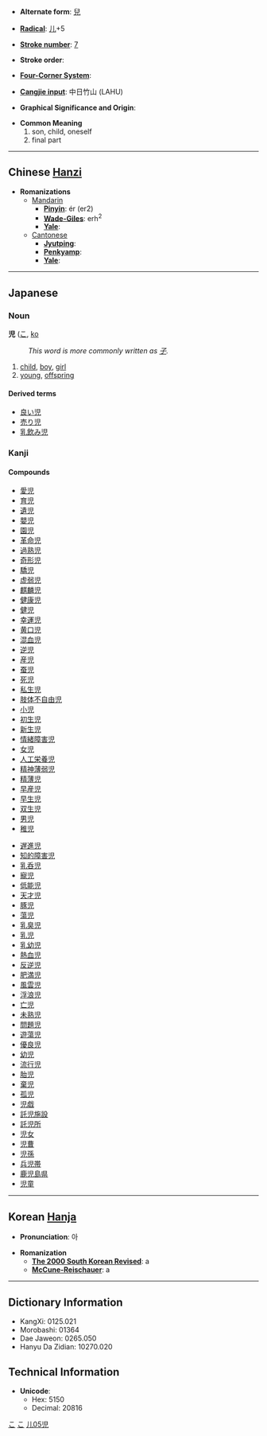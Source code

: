 * '''Alternate form''': [[兒]]

* '''[[Wiktionary:Chinese radical index| Radical]]''': [[Wiktionary:Chinese radical index 儿|儿]]+5

* '''[[Wiktionary:Chinese total strokes index|Stroke number]]''': [[Wiktionary:Chinese total strokes index 7|7]]

* '''Stroke order''': 

* '''[[Wiktionary:Chinese four corner index|Four-Corner System]]''': 

* '''[[Wiktionary:Chinese Cangjie index|Cangjie input]]''': 中日竹山 (LAHU)

* '''Graphical Significance and Origin''': 

* '''Common Meaning'''
*#son, child, oneself
*# final part


----

== Chinese [[Hanzi]] ==

* '''Romanizations'''
** [[Mandarin]]
*** '''[[Pinyin]]''': ér (er2)
*** '''[[Wade-Giles]]''': erh<sup>2</sup>
*** '''[[Yale]]''': 
**[[Cantonese]]
***'''[[Jyutping]]''':
***'''[[Penkyamp]]''': 
***'''[[Yale]]''': 


----

==Japanese==
[[Category:Japanese language|こ]]
===Noun===
[[Category:Japanese nouns|こ]]
'''児''' ([[こ]], [[ko]]
:''This word is more commonly written as [[子]].''
# [[child]], [[boy]], [[girl]]
# [[young]], [[offspring]]
====Derived terms====
*[[良い児]]
*[[売り児]]
*[[乳飲み児]]


===Kanji===
{{kanji|[[じ]] ([[ji]]), [[に]] ([[ni]]), [[げい]] ([[gei]])|[[こ]] ([[ko]])}}
====Compounds====
{{top}}
*[[愛児]]
*[[育児]]
*[[遺児]]
*[[嬰児]]
*[[園児]]
*[[革命児]]
*[[過熟児]]
*[[奇形児]]
*[[驕児]]
*[[虚弱児]]
*[[麒麟児]]
*[[健康児]]
*[[健児]]
*[[幸運児]]
*[[黄口児]]
*[[混血児]]
*[[逆児]]
*[[産児]]
*[[蚕児]]
*[[死児]]
*[[私生児]]
*[[肢体不自由児]]
*[[小児]]
*[[初生児]]
*[[新生児]]
*[[情緒障害児]]
*[[女児]]
*[[人工栄養児]]
*[[精神薄弱児]]
*[[精薄児]]
*[[早産児]]
*[[早生児]]
*[[双生児]]
*[[男児]]
*[[稚児]]
{{mid}}
*[[遅進児]]
*[[知的障害児]]
*[[乳呑児]]
*[[寵児]]
*[[低能児]]
*[[天才児]]
*[[豚児]]
*[[蕩児]]
*[[乳臭児]]
*[[乳児]]
*[[乳幼児]]
*[[熱血児]]
*[[反逆児]]
*[[肥満児]]
*[[風雲児]]
*[[浮浪児]]
*[[亡児]]
*[[未熟児]]
*[[問題児]]
*[[遊蕩児]]
*[[優良児]]
*[[幼児]]
*[[流行児]]
*[[胎児]]
*[[棄児]]
*[[孤児]]
*[[児戯]]
*[[託児施設]]
*[[託児所]]
*[[児女]]
*[[児曹]]
*[[児孫]]
*[[兵児帯]]
*[[鹿児島県]]
*[[児童]]
{{bottom}}

----

== Korean [[Hanja]] ==

* '''Pronunciation''': 아

* '''Romanization'''
** '''[[The 2000 South Korean Revised Romanization|The 2000 South Korean Revised]]''': a
** '''[[McCune-Reischauer]]''': a

----

== Dictionary Information ==

* KangXi: 0125.021
* Morobashi: 01364
* Dae Jaweon: 0265.050
* Hanyu Da Zidian: 10270.020

== Technical Information ==

* '''Unicode''':
** Hex: 5150
** Decimal: 20816

[[Category:Japanese kanji|儿05児]]